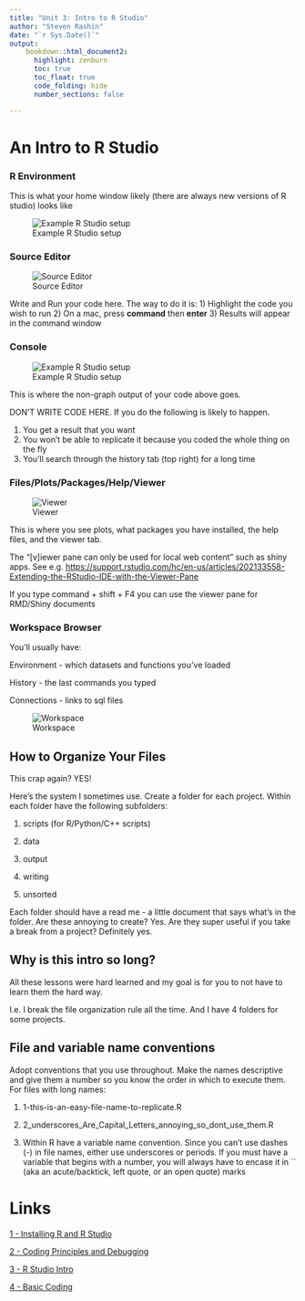 ```yaml
---
title: "Unit 3: Intro to R Studio"
author: "Steven Rashin"
date: "`r Sys.Date()`"
output:
    bookdown::html_document2:
      highlight: zenburn
      toc: true
      toc_float: true
      code_folding: hide
      number_sections: false

---
```


# An Intro to R Studio

### R Environment

This is what your home window likely (there are always new versions of R studio) looks like

![Example R Studio setup](rstudio-environment.png)

### Source Editor

![Source Editor](rstudio-source-editor.png)

Write and Run your code here. The way to do it is: 1) Highlight the code you wish to run 2) On a mac, press **command** then **enter** 3) Results will appear in the command window

### Console

![Example R Studio setup](rstudio-run-code.png)

This is where the non-graph output of your code above goes.

DON'T WRITE CODE HERE. If you do the following is likely to happen.

1)  You get a result that you want
2)  You won't be able to replicate it because you coded the whole thing on the fly
3)  You'll search through the history tab (top right) for a long time

### Files/Plots/Packages/Help/Viewer

![Viewer](rstudio-files-help-packages.png)

This is where you see plots, what packages you have installed, the help files, and the viewer tab.

The "[v]iewer pane can only be used for local web content" such as shiny apps. See e.g. <https://support.rstudio.com/hc/en-us/articles/202133558-Extending-the-RStudio-IDE-with-the-Viewer-Pane>

If you type command + shift + F4 you can use the viewer pane for RMD/Shiny documents

### Workspace Browser

You'll usually have:

Environment - which datasets and functions you've loaded

History - the last commands you typed

Connections - links to sql files 

![Workspace](rstudio-workspace-browser.png)

## How to Organize Your Files

This crap again? YES!

Here's the system I sometimes use. Create a folder for each project. Within each folder have the following subfolders:

1)  scripts (for R/Python/C++ scripts)

2)  data

3)  output

4)  writing

5)  unsorted

Each folder should have a read me - a little document that says what's in the folder. Are these annoying to create? Yes. Are they super useful if you take a break from a project? Definitely yes.

## Why is this intro so long?

All these lessons were hard learned and my goal is for you to not have to learn them the hard way.

I.e. I break the file organization rule all the time. And I have 4 folders for some projects.

## File and variable name conventions

Adopt conventions that you use throughout. Make the names descriptive and give them a number so you know the order in which to execute them. For files with long names:

1)  1-this-is-an-easy-file-name-to-replicate.R

2)  2_underscores_Are_Capital_Letters_annoying_so_dont_use_them.R

3)  Within R have a variable name convention. Since you can't use dashes (-) in file names, either use underscores or periods. If you must have a variable that begins with a number, you will always have to encase it in \`\` (aka an acute/backtick, left quote, or an open quote) marks

# Links
[1 - Installing R and R Studio](https://sdr1.github.io/R-Intro-Seminar/1-r-intro-seminar.html)

[2 - Coding Principles and Debugging ](https://sdr1.github.io/R-Intro-Seminar/2-intro-to-coding-debugging.html)

[3 - R Studio Intro](https://sdr1.github.io/R-Intro-Seminar/3-intro-to-r-studio.html)

[4 - Basic Coding](https://sdr1.github.io/R-Intro-Seminar/4-basic-coding.html)
